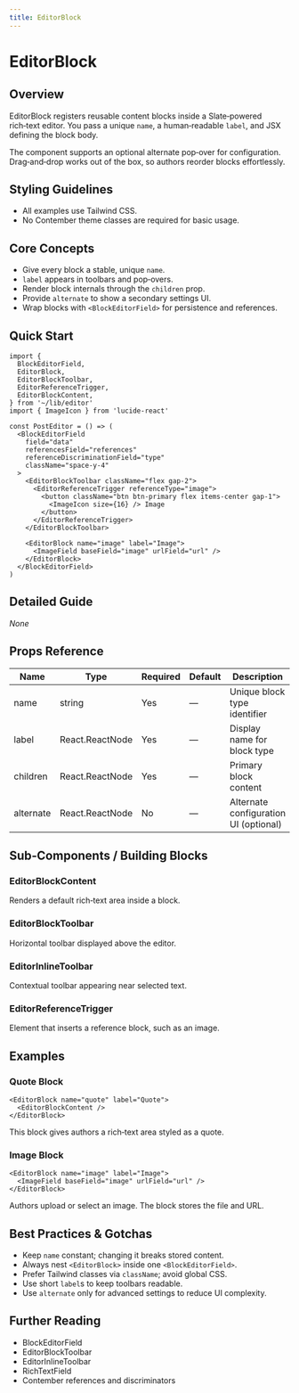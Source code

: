 ```yaml
---
title: EditorBlock
---
```

<!-- Examples count: 3 -->


# EditorBlock

## Overview
EditorBlock registers reusable content blocks inside a Slate‑powered rich‑text editor.
You pass a unique `name`, a human‑readable `label`, and JSX defining the block body.

The component supports an optional alternate pop‑over for configuration. Drag‑and‑drop works out of the box, so authors reorder blocks effortlessly.

## Styling Guidelines
* All examples use Tailwind CSS.
* No Contember theme classes are required for basic usage.

## Core Concepts
* Give every block a stable, unique `name`.
* `label` appears in toolbars and pop‑overs.
* Render block internals through the `children` prop.
* Provide `alternate` to show a secondary settings UI.
* Wrap blocks with `<BlockEditorField>` for persistence and references.

## Quick Start
```tsx
import {
  BlockEditorField,
  EditorBlock,
  EditorBlockToolbar,
  EditorReferenceTrigger,
  EditorBlockContent,
} from '~/lib/editor'
import { ImageIcon } from 'lucide-react'

const PostEditor = () => (
  <BlockEditorField
    field="data"
    referencesField="references"
    referenceDiscriminationField="type"
    className="space-y-4"
  >
    <EditorBlockToolbar className="flex gap-2">
      <EditorReferenceTrigger referenceType="image">
        <button className="btn btn-primary flex items-center gap-1">
          <ImageIcon size={16} /> Image
        </button>
      </EditorReferenceTrigger>
    </EditorBlockToolbar>

    <EditorBlock name="image" label="Image">
      <ImageField baseField="image" urlField="url" />
    </EditorBlock>
  </BlockEditorField>
)
```

## Detailed Guide
_None_

## Props Reference
| Name | Type | Required | Default | Description |
| --- | --- | --- | --- | --- |
| name | string | Yes | — | Unique block type identifier |
| label | React.ReactNode | Yes | — | Display name for block type |
| children | React.ReactNode | Yes | — | Primary block content |
| alternate | React.ReactNode | No | — | Alternate configuration UI (optional) |

## Sub‑Components / Building Blocks
### EditorBlockContent
Renders a default rich‑text area inside a block.

### EditorBlockToolbar
Horizontal toolbar displayed above the editor.

### EditorInlineToolbar
Contextual toolbar appearing near selected text.

### EditorReferenceTrigger
Element that inserts a reference block, such as an image.

## Examples
### Quote Block
```tsx
<EditorBlock name="quote" label="Quote">
  <EditorBlockContent />
</EditorBlock>
```
This block gives authors a rich‑text area styled as a quote.

### Image Block
```tsx
<EditorBlock name="image" label="Image">
  <ImageField baseField="image" urlField="url" />
</EditorBlock>
```
Authors upload or select an image. The block stores the file and URL.

## Best Practices & Gotchas
* Keep `name` constant; changing it breaks stored content.
* Always nest `<EditorBlock>` inside one `<BlockEditorField>`.
* Prefer Tailwind classes via `className`; avoid global CSS.
* Use short `label`s to keep toolbars readable.
* Use `alternate` only for advanced settings to reduce UI complexity.

## Further Reading
* BlockEditorField
* EditorBlockToolbar
* EditorInlineToolbar
* RichTextField
* Contember references and discriminators

<!-- End of Generated Documentation -->
